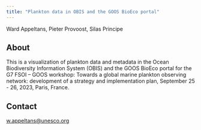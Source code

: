 ```yaml
---
title: "Plankton data in OBIS and the GOOS BioEco portal"
---
```


Ward Appeltans, Pieter Provoost, Silas Principe

## About

This is a visualization of plankton data and metadata in the Ocean Biodiversity Information System (OBIS) and the GOOS BioEco portal for the G7 FSOI – GOOS workshop: Towards a global marine plankton observing network: development of a strategy and implementation plan, September 25 - 26, 2023, Paris, France.

## Contact

[w.appeltans@unesco.org](mailto:w.appeltans@unesco.org)
